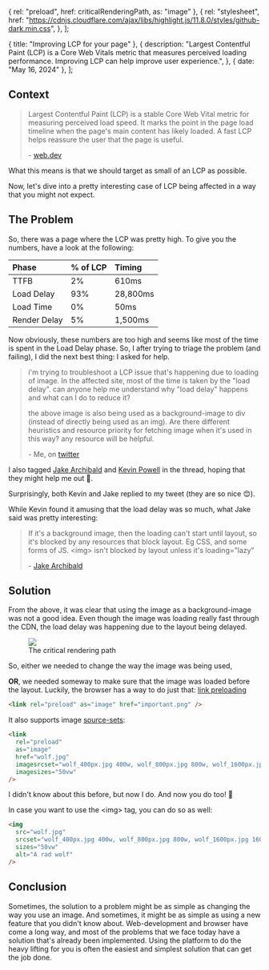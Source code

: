 

  { rel: "preload", href: criticalRenderingPath, as: "image" },
  {
    rel: "stylesheet",
    href: "https://cdnjs.cloudflare.com/ajax/libs/highlight.js/11.8.0/styles/github-dark.min.css",
  },
];

  { title: "Improving LCP for your page" },
  {
    description:
      "Largest Contentful Paint (LCP) is a Core Web Vitals metric that measures perceived loading performance. Improving LCP can help improve user experience.",
  },
  { date: "May 16, 2024" },
];

<BlogTimestamp timestamp="May 16, 2024" />

## Context

> Largest Contentful Paint (LCP) is a stable Core Web Vital metric for
> measuring perceived load speed. It marks the point in the page load timeline
> when the page's main content has likely loaded. A fast LCP helps reassure
> the user that the page is useful.
>
> <span>- [web.dev](https://web.dev/articles/lcp)</span>

What this means is that we should target as small of an LCP as possible.

Now, let's dive into a pretty interesting case of LCP being affected in a way that you might not expect.

## The Problem

So, there was a page where the LCP was pretty high. To give you the numbers, have a look at the following:

| Phase        | % of LCP | Timing   |
| :----------- | :------- | :------- |
| TTFB         | 2%       | 610ms    |
| Load Delay   | 93%      | 28,800ms |
| Load Time    | 0%       | 50ms     |
| Render Delay | 5%       | 1,500ms  |

Now obviously, these numbers are too high and seems like most of the time is spent in the Load Delay phase.
So, I after trying to triage the problem (and failing), I did the next best thing: I asked for help.

> i'm trying to troubleshoot a LCP issue that's happening due to loading of image. In the affected site,
> most of the time is taken by the "load delay". can anyone help me understand why "load delay" happens and
> what can I do to reduce it?
>
> the above image is also being used as a background-image to div (instead of directly being used as an img).
> Are there different heuristics and resource priority for fetching image when it's used in this way? any
> resource will be helpful.
>
> <span>- Me, on [twitter](https://x.com/tsuki42_/status/1780190049662849454)</span>

I also tagged [Jake Archibald](https://twitter.com/jaffathecake) and [Kevin Powell](https://twitter.com/KevinJPowell) in the thread, hoping that they might help me out 🤞.

Surprisingly, both Kevin and Jake replied to my tweet (they are so nice 😊).

While Kevin found it amusing that the load delay was so much, what Jake said was pretty interesting:

> If it's a background image, then the loading can't start until layout, so it's blocked by any resources that block layout. Eg CSS, and some forms of JS.
> &lt;img&gt; isn't blocked by layout unless it's loading="lazy"
>
> <span>- [Jake Archibald](https://x.com/jaffathecake/status/1780216799197352303)</span>

## Solution

From the above, it was clear that using the image as a background-image was not a good idea. Even though the image was loading really fast through the CDN,
the load delay was happening due to the layout being delayed.

<figure className="flex h-full w-full flex-col">
  <img src={criticalRenderingPath} className="mx-auto w-[30rem]" />
  <figcaption className="mx-auto">The critical rendering path</figcaption>
</figure>

So, either we needed to change the way the image was being used,

**OR**, we needed someway to make sure that the image was loaded before the layout. Luckily, the browser has a way to do just that: [link preloading](https://web.dev/articles/preload-responsive-images#preload)

```html
<link rel="preload" as="image" href="important.png" />
```

It also supports image [source-sets](https://developer.mozilla.org/en-US/docs/Learn/HTML/Multimedia_and_embedding/Responsive_images):

```html
<link
  rel="preload"
  as="image"
  href="wolf.jpg"
  imagesrcset="wolf_400px.jpg 400w, wolf_800px.jpg 800w, wolf_1600px.jpg 1600w"
  imagesizes="50vw"
/>
```

I didn't know about this before, but now I do. And now you do too! 🎉

In case you want to use the <span className="text-accent">&lt;img&gt;</span> tag, you can do so as well:

```html
<img
  src="wolf.jpg"
  srcset="wolf_400px.jpg 400w, wolf_800px.jpg 800w, wolf_1600px.jpg 1600w"
  sizes="50vw"
  alt="A rad wolf"
/>
```

## Conclusion

Sometimes, the solution to a problem might be as simple as changing
the way you use an image. And sometimes, it might be as simple as using a new
feature that you didn't know about. Web-development and browser have come a long
way, and most of the problems that we face today have a solution that's already
been implemented. Using the platform to do the heavy lifting for you is often
the easiest and simplest solution that can get the job done.
